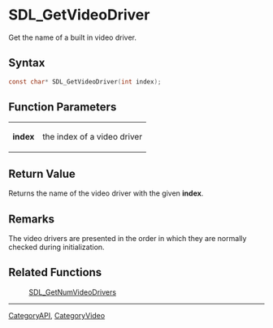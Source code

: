 = SDL_GetVideoDriver =

Get the name of a built in video driver.

== Syntax ==

<syntaxhighlight lang='c'>
const char* SDL_GetVideoDriver(int index);
</syntaxhighlight>

== Function Parameters ==

{|
|'''index'''
|the index of a video driver
|}

== Return Value ==

Returns the name of the video driver with the given '''index'''.

== Remarks ==

The video drivers are presented in the order in which they are normally
checked during initialization.

== Related Functions ==

:[[SDL_GetNumVideoDrivers]]

----
[[CategoryAPI]], [[CategoryVideo]]


